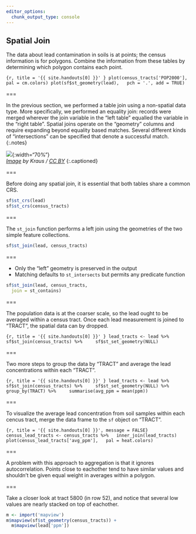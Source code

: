 ```yaml
---
editor_options: 
  chunk_output_type: console
---
```


## Spatial Join

The data about lead contamination in soils is at points; the census information
is for polygons. Combine the information from these tables by determining which
polygon contains each point.

```{r, title = '{{ site.handouts[0] }}' }
plot(census_tracts['POP2000'],
  pal = cm.colors)
plot(sf$st_geometry(lead),
  pch = '.', add = TRUE)
```

===

In the previous section, we performed a table join using a non-spatial
data type. More specifically, we performed an equality join: records were merged
wherever the join variable in the "left table" equalled the variable in the
"right table". Spatial joins operate on the "geometry" columns and require
expanding beyond equality based matches. Several different kinds of "intersections" can be specified that denote a successful match.
{:.notes}

![]({{ site.baseurl }}/images/TopologicSpatialRelarions2.png){:width="70%"}  
*[Image][geometry-predicates] by Kraus / [CC BY]*
{:.captioned}

===

Before doing any spatial join, it is essential that both tables share a common
CRS.

```r
sf$st_crs(lead)
sf$st_crs(census_tracts)
```

===

The `st_join` function performs a left join using the geometries of the two
simple feature collections.

```r
sf$st_join(lead, census_tracts)
```

===

- Only the "left" geometry is preserved in the output
- Matching defaults to `st_intersects` but permits any predicate function

```r
sf$st_join(lead, census_tracts,
  join = st_contains)
```

===

The population data is at the coarser scale, so the lead ought to be averaged
within a census tract. Once each lead measurement is joined to "TRACT", the
spatial data can by dropped.

```{r, title = '{{ site.handouts[0] }}' }
lead_tracts <- lead %>%
    sf$st_join(census_tracts) %>%
    sf$st_set_geometry(NULL)
```

===

Two more steps to group the data by "TRACT" and average the lead concentrations within each "TRACT".

```{r, title = '{{ site.handouts[0] }}' }
lead_tracts <- lead %>%
    sf$st_join(census_tracts) %>%
    sf$st_set_geometry(NULL) %>%
    group_by(TRACT) %>%
    summarise(avg_ppm = mean(ppm))
```

===

To visualize the average lead concentration from soil samples within each cencus tract, merge the data frame to the `sf` object on "TRACT".

```{r, title = '{{ site.handouts[0] }}', message = FALSE}
census_lead_tracts <- census_tracts %>%
  inner_join(lead_tracts)
plot(census_lead_tracts['avg_ppm'],
  pal = heat.colors)
```

===

A problem with this approach to aggregation is that it ignores autocorrelation. Points close to eachother tend to have similar values and shouldn't be given equal weight in averages within a polygon.

===

Take a closer look at tract 5800 (in row 52), and notice that several low values are nearly
stacked on top of eachother.

```r
m <- import('mapview')
m$mapview(sf$st_geometry(census_tracts)) +
  m$mapview(lead['ppm'])
```

[geometry-predicates]: https://en.wikipedia.org/wiki/DE-9IM
[CC BY]: https://creativecommons.org/licenses/by-sa/3.0/
